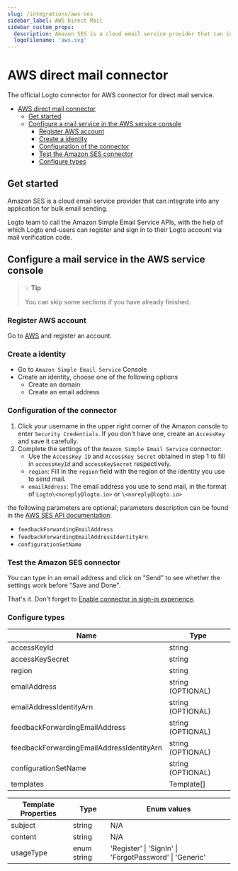 ```yaml
---
slug: /integrations/aws-ses
sidebar_label: AWS Direct Mail
sidebar_custom_props:
  description: Amazon SES is a cloud email service provider that can integrate into any application for bulk email sending.
  logoFilename: 'aws.svg'
---
```



<GuideTip />

# AWS direct mail connector

The official Logto connector for AWS connector for direct mail service.

- [AWS direct mail connector](#aws-direct-mail-connector)
  - [Get started](#get-started)
  - [Configure a mail service in the AWS service console](#configure-a-mail-service-in-the-aws-service-console)
    - [Register AWS account](#register-aws-account)
    - [Create a identity](#create-a-identity)
    - [Configuration of the connector](#configuration-of-the-connector)
    - [Test the Amazon SES connector](#test-the-amazon-ses-connector)
    - [Configure types](#configure-types)

## Get started

Amazon SES is a cloud email service provider that can integrate into any application for bulk email sending.

Logto team to call the Amazon Simple Email Service APIs, with the help of which Logto end-users can register and sign in to their Logto account via mail verification code.

## Configure a mail service in the AWS service console

> 💡 **Tip**
>
> You can skip some sections if you have already finished.

### Register AWS account

Go to [AWS](https://aws.amazon.com/) and register an account.

### Create a identity

- Go to `Amazon Simple Email Service` Console
- Create an identity, choose one of the following options
  - Create an domain
  - Create an email address

### Configuration of the connector

1. Click your username in the upper right corner of the Amazon console to enter `Security Credentials`. If you don't have one, create an `AccessKey` and save it carefully.
2. Complete the settings of the `Amazon Simple Email Service` connector:
   - Use the `AccessKey ID` and `AccessKey Secret` obtained in step 1 to fill in `accessKeyId` and `accessKeySecret` respectively.
   - `region`: Fill in the `region` field with the region of the identity you use to send mail.
   - `emailAddress`: The email address you use to send mail, in the format of `Logto\<noreply@logto.io>` or `\<noreply@logto.io>`

the following parameters are optional; parameters description can be found in the [AWS SES API documentation](https://docs.aws.amazon.com/ses/latest/APIReference-V2/API_SendEmail.html).

- `feedbackForwardingEmailAddress`
- `feedbackForwardingEmailAddressIdentityArn`
- `configurationSetName`

### Test the Amazon SES connector

You can type in an email address and click on "Send" to see whether the settings work before "Save and Done".

That's it. Don't forget to [Enable connector in sign-in experience](https://docs.logto.io/docs/tutorials/get-started/passwordless-sign-in-by-adding-connectors#enable-sms-or-email-passwordless-sign-in).

### Configure types

| Name                                      | Type              |
| ----------------------------------------- | ----------------- |
| accessKeyId                               | string            |
| accessKeySecret                           | string            |
| region                                    | string            |
| emailAddress                              | string (OPTIONAL) |
| emailAddressIdentityArn                   | string (OPTIONAL) |
| feedbackForwardingEmailAddress            | string (OPTIONAL) |
| feedbackForwardingEmailAddressIdentityArn | string (OPTIONAL) |
| configurationSetName                      | string (OPTIONAL) |
| templates                                 | Template[]        |

| Template Properties | Type        | Enum values                                             |
| ------------------- | ----------- | ------------------------------------------------------- |
| subject             | string      | N/A                                                     |
| content             | string      | N/A                                                     |
| usageType           | enum string | 'Register' \| 'SignIn' \| 'ForgotPassword' \| 'Generic' |
